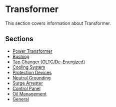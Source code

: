 # Transformer

This section covers information about Transformer.

## Sections

- [Power Transformer](/docs/transformer/power-transformer)
- [Bushing](/docs/transformer/bushing)
- [Tap Changer (OLTC/De-Energized)](/docs/transformer/tap-changer-oltcde-energized)
- [Cooling System](/docs/transformer/cooling-system)
- [Protection Devices](/docs/transformer/protection-devices)
- [Neutral Grounding](/docs/transformer/neutral-grounding)
- [Surge Arrester](/docs/transformer/surge-arrester)
- [Control Panel](/docs/transformer/control-panel)
- [Oil Management](/docs/transformer/oil-management)
- [General](/docs/transformer/general)
